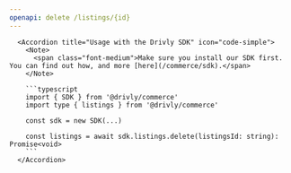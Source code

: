 ```yaml
---
openapi: delete /listings/{id}
---
```


      <Accordion title="Usage with the Drivly SDK" icon="code-simple">
        <Note>
          <span class="font-medium">Make sure you install our SDK first. You can find out how, and more [here](/commerce/sdk).</span>
        </Note>

        ```typescript
        import { SDK } from '@drivly/commerce'
        import type { listings } from '@drivly/commerce'

        const sdk = new SDK(...)

        const listings = await sdk.listings.delete(listingsId: string): Promise<void>
        ```
      </Accordion>
